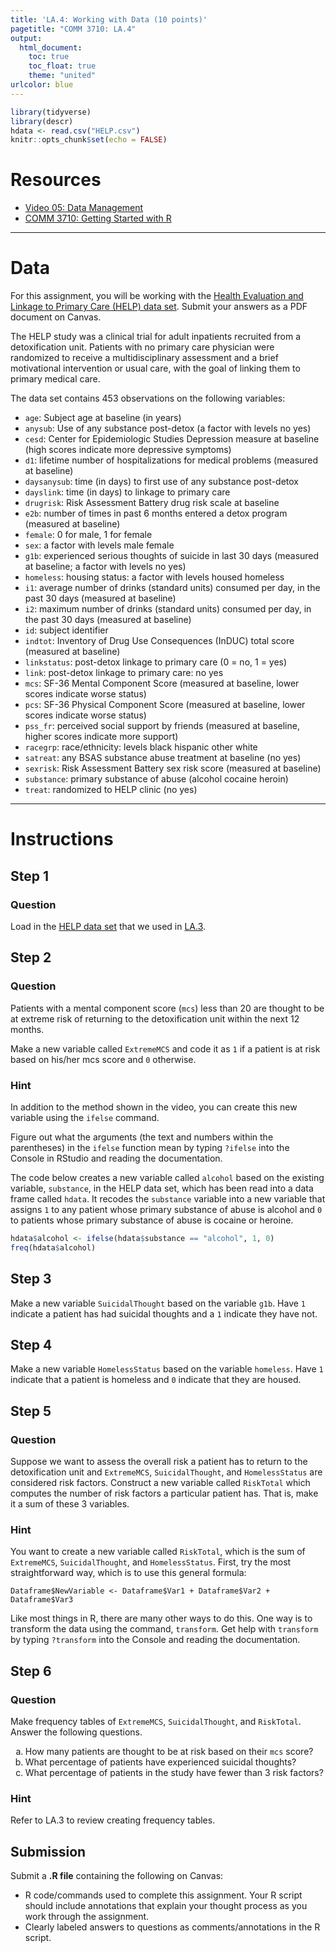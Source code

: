 ```yaml
---
title: 'LA.4: Working with Data (10 points)'
pagetitle: "COMM 3710: LA.4"
output:
  html_document:
    toc: true
    toc_float: true
    theme: "united"
urlcolor: blue
---
```


```r
library(tidyverse)
library(descr)
hdata <- read.csv("HELP.csv")
knitr::opts_chunk$set(echo = FALSE)
```

# Resources

- [Video 05: Data Management](https://youtu.be/b9Bh3K5bi0I)
- [COMM 3710: Getting Started with R](https://sarakyeo.github.io/COMM-3710-bookdown/docs/index.html)

---

# Data

For this assignment, you will be working with the [Health Evaluation and Linkage to Primary Care (HELP) data set](https://utah.instructure.com/files/108105219/download?download_frd=1). Submit your answers as a PDF document on Canvas.

The HELP study was a clinical trial for adult inpatients recruited from a detoxification unit. Patients with no primary care physician were randomized to receive a multidisciplinary assessment and a brief motivational intervention or usual care, with the goal of linking them to primary medical care.

The data set contains 453 observations on the following variables:

* `age`: Subject age at baseline (in years)
* `anysub`: Use of any substance post-detox (a factor with levels no yes)
* `cesd`: Center for Epidemiologic Studies Depression measure at baseline (high scores indicate more depressive symptoms)
* `d1`: lifetime number of hospitalizations for medical problems (measured at baseline)
* `daysanysub`: time (in days) to first use of any substance post-detox
* `dayslink`: time (in days) to linkage to primary care
* `drugrisk`: Risk Assessment Battery drug risk scale at baseline
* `e2b`: number of times in past 6 months entered a detox program (measured at baseline)
* `female`: 0 for male, 1 for female
* `sex`: a factor with levels male female
* `g1b`: experienced serious thoughts of suicide in last 30 days (measured at baseline; a factor with levels no yes)
* `homeless`: housing status: a factor with levels housed homeless
* `i1`: average number of drinks (standard units) consumed per day, in the past 30 days (measured at baseline)
* `i2`: maximum number of drinks (standard units) consumed per day, in the past 30 days (measured at baseline)
* `id`: subject identifier
* `indtot`: Inventory of Drug Use Consequences (InDUC) total score (measured at baseline)
* `linkstatus`: post-detox linkage to primary care (0 = no, 1 = yes)
* `link`: post-detox linkage to primary care: no yes
* `mcs`: SF-36 Mental Component Score (measured at baseline, lower scores indicate worse status)
* `pcs`: SF-36 Physical Component Score (measured at baseline, lower scores indicate worse status)
* `pss_fr`: perceived social support by friends (measured at baseline, higher scores indicate more support)
* `racegrp`: race/ethnicity: levels black hispanic other white
* `satreat`: any BSAS substance abuse treatment at baseline (no yes)
* `sexrisk`: Risk Assessment Battery sex risk score (measured at baseline)
* `substance`: primary substance of abuse (alcohol cocaine heroin)
* `treat`: randomized to HELP clinic (no yes)

---

# Instructions

## Step 1 {.tabset .tabset-fade .tabset-pills}
### Question
Load in the [HELP data set](https://utah.instructure.com/files/108105219/download?download_frd=1) that we used in [LA.3](https://sarakyeo.github.io/COMM-3710/LA/LA.3.html).


## Step 2 {.tabset .tabset-fade .tabset-pills}
### Question
Patients with a mental component score (`mcs`) less than 20 are thought to be at extreme risk of returning to the detoxification unit within the next 12 months.

Make a new variable called `ExtremeMCS` and code it as `1` if a patient is at risk based on his/her mcs score and `0` otherwise.

### Hint
In addition to the method shown in the video, you can create this new variable using the `ifelse` command.
   
Figure out what the arguments (the text and numbers within the parentheses) in the `ifelse` function mean by typing `?ifelse` into the Console in RStudio and reading the documentation.

The code below creates a new variable called `alcohol` based on the existing variable, `substance`, in the HELP data set, which has been read into a data frame called `hdata`. It recodes the `substance` variable into a new variable that assigns `1` to any patient whose primary substance of abuse is alcohol and `0` to patients whose primary substance of abuse is cocaine or heroine. 

```r
hdata$alcohol <- ifelse(hdata$substance == "alcohol", 1, 0)
freq(hdata$alcohol)
```


## Step 3 {.tabset .tabset-fade .tabset-pills}
Make a new variable `SuicidalThought` based on the variable `g1b`. Have `1` indicate a patient has had suicidal thoughts and a `1` indicate they have not.


## Step 4 {.tabset .tabset-fade .tabset-pills}
Make a new variable `HomelessStatus` based on the variable `homeless`. Have `1` indicate that a patient is homeless and `0` indicate that they are housed.


## Step 5 {.tabset .tabset-fade .tabset-pills}
### Question
Suppose we want to assess the overall risk a patient has to return to the detoxification unit and `ExtremeMCS`, `SuicidalThought`, and `HomelessStatus` are considered risk factors. Construct a new variable called `RiskTotal` which computes the number of risk factors a particular patient has. That is, make it a sum of these 3 variables.

### Hint
You want to create a new variable called `RiskTotal`, which is the sum of `ExtremeMCS`, `SuicidalThought`, and `HomelessStatus`. First, try the most straightforward way, which is to use this general formula:

```
Dataframe$NewVariable <- Dataframe$Var1 + Dataframe$Var2 + Dataframe$Var3 
```

Like most things in R, there are many other ways to do this. One way is to transform the data using the command, `transform`. Get help with `transform` by typing `?transform` into the Console and reading the documentation.


## Step 6 {.tabset .tabset-fade .tabset-pills}
### Question
Make frequency tables of `ExtremeMCS`, `SuicidalThought`, and `RiskTotal`. Answer the following questions.

a. How many patients are thought to be at risk based on their `mcs` score?
b. What percentage of patients have experienced suicidal thoughts?
c. What percentage of patients in the study have fewer than 3 risk factors? 

### Hint
Refer to LA.3 to review creating frequency tables.


## Submission {.tabset .tabset-fade .tabset-pills}
Submit a **.R file** containing the following on Canvas:

- R code/commands used to complete this assignment. Your R script should include annotations that explain your thought process as you work through the assignment.
- Clearly labeled answers to questions as comments/annotations in the R script.
